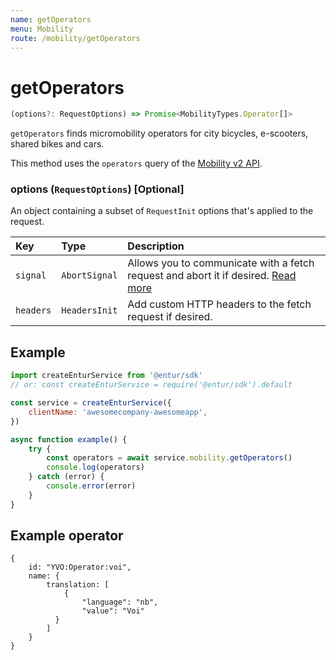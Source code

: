 ```yaml
---
name: getOperators
menu: Mobility
route: /mobility/getOperators
---
```


# getOperators

```typescript
(options?: RequestOptions) => Promise<MobilityTypes.Operator[]>
```

`getOperators` finds micromobility operators for city bicycles, e-scooters, shared bikes and cars.

This method uses the `operators` query of the [Mobility v2 API](https://developer.entur.org/pages-mobility-docs-mobility-v2).

### options (`RequestOptions`) [Optional]

An object containing a subset of `RequestInit` options that's applied to the request.

| Key      | Type          | Description                                                                                                                                       |
| :------- | :------------ | :------------------------------------------------------------------------------------------------------------------------------------------------ |
| `signal` | `AbortSignal` | Allows you to communicate with a fetch request and abort it if desired. [Read more](https://developer.mozilla.org/en-US/docs/Web/API/AbortSignal) |
| `headers`| `HeadersInit` | Add custom HTTP headers to the fetch request if desired.                                                                                          |

## Example

```javascript
import createEnturService from '@entur/sdk'
// or: const createEnturService = require('@entur/sdk').default

const service = createEnturService({
    clientName: 'awesomecompany-awesomeapp',
})

async function example() {
    try {
        const operators = await service.mobility.getOperators()
        console.log(operators)
    } catch (error) {
        console.error(error)
    }
}
```

## Example operator

```
{
    id: "YVO:Operator:voi",
    name: {
        translation: [
            {
                "language": "nb",
                "value": "Voi"
          }
        ]
    }
}
```
